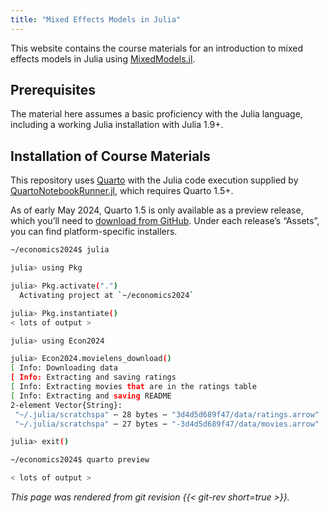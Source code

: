 ```yaml
---
title: "Mixed Effects Models in Julia"
---
```


This website contains the course materials for an introduction to mixed effects models in Julia using [MixedModels.jl](https://juliastats.org/MixedModels.jl/v4/).

## Prerequisites

The material here assumes a basic proficiency with the Julia language, including a working Julia installation with Julia 1.9+.

## Installation of Course Materials

This repository uses [Quarto](https://quarto.org) with the Julia code execution supplied by [QuartoNotebookRunner.jl](https://github.com/PumasAI/QuartoNotebookRunner.jl/), which requires Quarto 1.5+.

As of early May 2024, Quarto 1.5 is only available as a preview release, which you'll need to [download from GitHub](https://github.com/quarto-dev/quarto-cli/releases). Under each release's "Assets", you can find platform-specific installers.

```sh
~/economics2024$ julia

julia> using Pkg

julia> Pkg.activate(".")
  Activating project at `~/economics2024`

julia> Pkg.instantiate()
< lots of output >

julia> using Econ2024

julia> Econ2024.movielens_download()
[ Info: Downloading data
[ Info: Extracting and saving ratings
[ Info: Extracting movies that are in the ratings table
[ Info: Extracting and saving README
2-element Vector{String}:
 "~/.julia/scratchspa" ⋯ 28 bytes ⋯ "3d4d5d689f47/data/ratings.arrow"
 "~/.julia/scratchspa" ⋯ 27 bytes ⋯ "-3d4d5d689f47/data/movies.arrow"

julia> exit()

~/economics2024$ quarto preview

< lots of output >
```

<!-- 1. Basics of fitting a mixed model in Julia
    - Limitations of MixedModels.jl (what is not available)
3. Plotting functionality for mixed models
4. Integration with other packages Effects.jl, StandardizedPredictors.jl
5. The parametric bootstrap, random effects selection -->

*This page was rendered from git revision {{< git-rev short=true >}}.*
